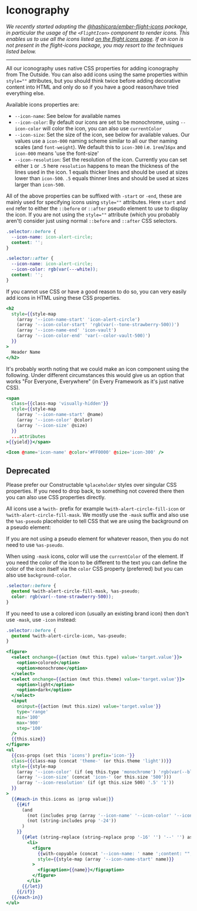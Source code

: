 # Iconography

_We recently started adopting the [@hashicorp/ember-flight-icons](https://flight-hashicorp.vercel.app/) package, in particular the
usage of the `<FlightIcon>` component to render icons. This enables us to use all the
icons listed [on the flight icons page](https://flight-hashicorp.vercel.app/). If an icon is not present in the flight-icons package,
you may resort to the techniques listed below._

---

All our iconography uses native CSS properties for adding iconography from The
Outside. You can also add icons using the same properties within `style=""`
attributes, but you should think twice before adding decorative content into
HTML and only do so if you have a good reason/have tried everything else.

Available icons properties are:

- `--icon-name`: See below for available names
- `--icon-color`: By default our icons are set to be monochrome, using
  `--icon-color` will color the icon, you can also use `currentColor`
- `--icon-size`: Set the size of the icon, see below for available values. Our
  values use a `icon-000` naming scheme similar to all our ther naming scales (and
  `font-weight`). We default this to `icon-300` i.e. `1rem`/`16px` and `icon-000`
  means 'use the font-size'
- `--icon-resolution`: Set the resolution of the icon. Currently you can set
  either `1` or `.5` here `resolution` happens to mean the thickness of the lines
  used in the icon. 1 equals thicker lines and should be used at sizes lower than
  `icon-500`. `.5` equals thinner lines and should be used at sizes larger than
  `icon-500`.

All of the above properties can be suffixed with `-start` or `-end`, these are
mainly used for specifying icons using `style=""` attributes. Here `start` and
`end` refer to either the `::before` or `::after` pseudo element to use to
display the icon. If you are not using the `style=""` attribute (which you
probably aren't) consider just using normal `::before` and `::after` CSS
selectors.

```css
.selector::before {
  --icon-name: icon-alert-circle;
  content: '';
}
```

```css
.selector::after {
  --icon-name: icon-alert-circle;
  --icon-color: rgb(var(---white));
  content: '';
}
```

If you cannot use CSS or have a good reason to do so, you can very easily add
icons in HTML using these CSS properties.

```hbs preview-template
<h2
  style={{style-map
    (array '--icon-name-start' 'icon-alert-circle')
    (array '--icon-color-start' 'rgb(var(--tone-strawberry-500))')
    (array '--icon-name-end' 'icon-vault')
    (array '--icon-color-end' 'var(--color-vault-500)')
  }}
>
  Header Name
</h2>
```

It's probably worth noting that we could make an icon component using the
following. Under different circumstances this would give us an option that works
"For Everyone, Everywhere" (in Every Framework as it's just native CSS).

```hbs
<span
  class={{class-map 'visually-hidden'}}
  style={{style-map
    (array '--icon-name-start' @name)
    (array '--icon-color' @color)
    (array '--icon-size' @size)
  }}
  ...attributes
>{{yield}}</span>

<Icon @name='icon-name' @color='#FF0000' @size='icon-300' />
```

## Deprecated

Please prefer our Constructable `%placeholder` styles over singular CSS
properties. If you need to drop back, to something not covered there then you
can also use CSS properties directly.

All icons use a `%with-` prefix for example `%with-alert-circle-fill-icon` or
`%with-alert-circle-fill-mask`. We mostly use the `-mask` suffix and also use
the `%as-pseudo` placeholder to tell CSS that we are using the background on a
pseudo element:

If you are not using a pseudo element for whatever reason, then you do not need
to use `%as-pseudo`.

When using `-mask` icons, color will use the `currentColor` of the element. If
you need the color of the icon to be different to the text you can define the
color of the icon itself via the `color` CSS property (preferred) but you can
also use `background-color`.

```css
.selector::before {
  @extend %with-alert-circle-fill-mask, %as-pseudo;
  color: rgb(var(--tone-strawberry-500));
}
```

If you need to use a colored icon (usually an existing brand icon) then don't
use `-mask`, use `-icon` instead:

```css
.selector::before {
  @extend %with-alert-circle-icon, %as-pseudo;
}
```

```hbs preview-template
<figure>
  <select onchange={{action (mut this.type) value='target.value'}}>
    <option>colored</option>
    <option>monochrome</option>
  </select>
  <select onchange={{action (mut this.theme) value='target.value'}}>
    <option>light</option>
    <option>dark</option>
  </select>
  <input
    oninput={{action (mut this.size) value='target.value'}}
    type='range'
    min='100'
    max='900'
    step='100'
  />
  {{this.size}}
</figure>
<ul
  {{css-props (set this 'icons') prefix='icon-'}}
  class={{class-map (concat 'theme-' (or this.theme 'light'))}}
  style={{style-map
    (array '--icon-color' (if (eq this.type 'monochrome') 'rgb(var(--black))'))
    (array '--icon-size' (concat 'icon-' (or this.size '500')))
    (array '--icon-resolution' (if (gt this.size 500) '.5' '1'))
  }}
>
  {{#each-in this.icons as |prop value|}}
    {{#if
      (and
        (not (includes prop (array '--icon-name' '--icon-color' '--icon-size' '--icon-resolution')))
        (not (string-includes prop '-24'))
      )
    }}
      {{#let (string-replace (string-replace prop '-16' '') '--' '') as |name|}}
        <li>
          <figure
            {{with-copyable (concat '--icon-name: ' name ';content: "";')}}
            style={{style-map (array '--icon-name-start' name)}}
          >
            <figcaption>{{name}}</figcaption>
          </figure>
        </li>
      {{/let}}
    {{/if}}
  {{/each-in}}
</ul>
```
